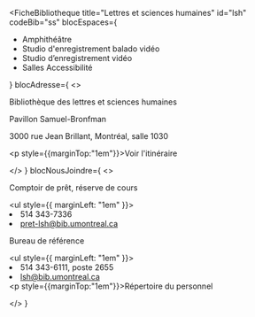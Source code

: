 
<FicheBibliotheque
  title="Lettres et sciences humaines"
  id="lsh"
  codeBib="ss"
  blocEspaces={
    <ul>
      <li>Amphithéâtre</li>
      <li><Link to="https://studio.bib.umontreal.ca/espaces/studiobalado">Studio d'enregistrement balado vidéo</Link></li>
      <li><Link to="https://studio.bib.umontreal.ca/espaces/studiovideo">Studio d’enregistrement vidéo</Link></li>
      <li><Link to="/service-accessibilite/#acces-a-des-salles-de-travail-adaptees">Salles Accessibilité</Link></li>
    </ul>
  }
  blocAdresse={
    <>
      <p>Bibliothèque des lettres et sciences humaines</p>
      <p>Pavillon Samuel-Bronfman</p>
      <p>3000 rue Jean Brillant, Montréal, salle 1030</p>
      <p style={{marginTop:"1em"}}><Link to="https://www.google.com/maps/place/Pavillon+Samuel-Bronfman,+3000+Jean+Brillant+St,+Montreal,+QC+H3T+1N7,+Canada/@45.499427,-73.616554,4251m/data=!3m1!1e3!4m6!3m5!1s0x4cc919f3c6b6c4fd:0x1783a82167c956!8m2!3d45.4994274!4d-73.6165537!16s%2Fg%2F1tftqq4m?hl=en&entry=ttu&g_ep=EgoyMDI1MDQwOC4wIKXMDSoASAFQAw%3D%3D" Icon={ArrowSquareOutIcon}>Voir l'itinéraire</Link></p>
    </>
  }
  blocNousJoindre={
    <>
      <p>Comptoir de prêt, réserve de cours</p>
      <ul style={{ marginLeft: "1em" }}>
        <li>514 343-7336</li>
        <li><Link to="mailto:pret-lsh@bib.umontreal.ca">pret-lsh@bib.umontreal.ca</Link></li>
      </ul>
      <p>Bureau de référence</p>
      <ul style={{ marginLeft: "1em" }}>
        <li>514 343-6111, poste 2655</li>
        <li><Link to="#">lsh@bib.umontreal.ca</Link></li>
      </ul>
      <p style={{marginTop:"1em"}}><Link to="../nous-joindre/notre-equipe/#lsh" Icon>Répertoire du personnel</Link></p>
    </>
  }
>

</FicheBibliotheque>
